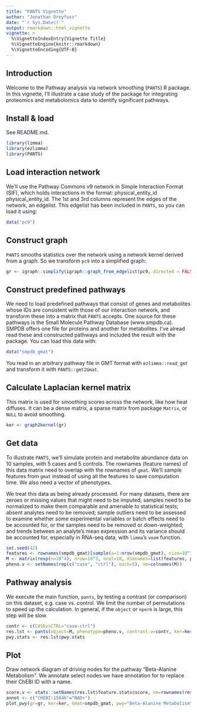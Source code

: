 ```yaml
---
title: "PANTS Vignette"
author: "Jonathan Dreyfuss"
date: "`r Sys.Date()`"
output: rmarkdown::html_vignette
vignette: >
  %\VignetteIndexEntry{Vignette Title}
  %\VignetteEngine{knitr::rmarkdown}
  %\VignetteEncoding{UTF-8}
---
```


## Introduction
Welcome to the Pathway analysis via network smoothing (`PANTS`) R package. In this vignette, I'll illustrate a case study of the package for integrating proteomics and metabolomics data to identify significant pathways.

## Install & load
See README.md.

```r
library(limma)
library(ezlimma)
library(PANTS)
```

## Load interaction network
We'll use the Pathway Commons v9 network in Simple Interaction Format (SIF), which holds interactions in the format: physical_entity_id <relationship type> physical_entity_id. The 1st and 3rd columns represent the edges of the network, an edgelist. This edgelist has been included in `PANTS`, so you can load it using:
```r
data("pc9")
```

## Construct graph
`PANTS` smooths statistics over the network using a network kernel derived from a graph. So we transform `pc9` into a simplified graph:
```r
gr <- igraph::simplify(igraph::graph_from_edgelist(pc9, directed = FALSE))
```

## Construct predefined pathways
We need to load predefined pathways that consist of genes and metabolites whose IDs are consistent with those of our interaction network, and transform these into a matrix that `PANTS` accepts. One source for these pathways is the Small Molecule Pathway Database (www.smpdb.ca). SMPDB offers one file for proteins and another for metabolites. I've alread read these and constructed pathways and included the result with the package. You can load this data with:
```r
data("smpdb_gmat")
```

You read in an arbitrary pathway file in GMT format with `ezlimma::read_gmt` and transform it with `PANTS::gmt2Gmat`.

## Calculate Laplacian kernel matrix
This matrix is used for smoothing scores across the network, like how heat diffuses. It can be a dense matrix, a sparse matrix from package `Matrix`, or `NULL` to avoid smoothing.

```r
ker <- graph2kernel(gr)
```

## Get data
To illustrate `PANTS`, we'll simulate protein and metabolite abundance data on 10 samples, with 5 cases and 5 controls. The rownames (feature names) of this data matrix need to overlap with the rownames of `gmat`. We'll sample features from `gmat` instead of using all the features to save computation time. We also need a vector of phenotypes.

We treat this data as being already processed. For many datasets, there are zeroes or missing values that might need to be imputed; samples need to be normalized to make them comparable and amenable to statistical tests; absent analytes need to be removed; sample outliers need to be assessed to examine whether some experimental variables or batch effects need to be accounted for, or the samples need to be removed or down-weighted; and trends between an analyte's mean expression and its variance should be accounted for, especially in RNA-seq data, with `limma`'s `voom` function.

```r
set.seed(42)
features <- rownames(smpdb_gmat)[sample(x=1:nrow(smpdb_gmat), size=10^3)]
M <- matrix(rexp(n=10^4), nrow=10^3, ncol=10, dimnames=list(features, paste0("s", 1:10)))
pheno.v <- setNames(rep(c("case", "ctrl"), each=5), nm=colnames(M))
```

## Pathway analysis
We execute the main function, `pants`, by testing a contrast (or comparison) on this dataset, e.g. case vs. control. We limit the number of permutations to speed up the calculation. In general, if the `object` or `nperm` is large, this step will be slow.
```r
contr <- c(CASEvsCTRL="case-ctrl")
res.lst <- pants(object=M, phenotype=pheno.v, contrast.v=contr, ker=ker, Gmat=smpdb_gmat, nperm=50)
pwy.stats <- res.lst$pwy.stats
```

## Plot
Draw network diagram of driving nodes for the pathway "Beta-Alanine Metabolism". We annotate select nodes we have annotation for to replace their ChEBI ID with a name.
```r
score.v <- stats::setNames(res.lst$feature.stats$score, nm=rownames(res.lst$feature.stats))
annot <- c("CHEBI:15846"="NAD+")
plot_pwy(gr=gr, ker=ker, Gmat=smpdb_gmat, pwy="Beta-Alanine Metabolism", score.v=score.v, annot.v=annot, ntop=5, name=NA)
```
